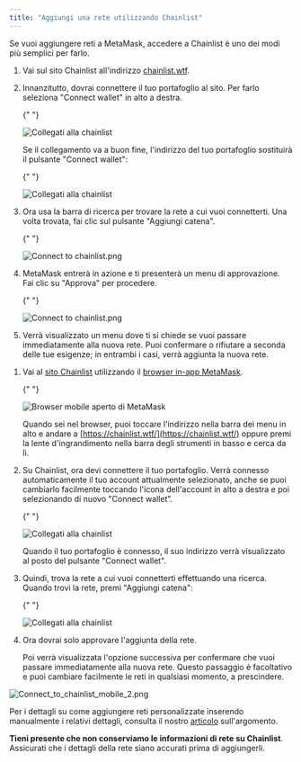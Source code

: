 ```yaml
---
title: "Aggiungi una rete utilizzando Chainlist"
---
```



Se vuoi aggiungere reti a MetaMask, accedere a Chainlist è uno dei modi più semplici per farlo.

<Tabs>

<TabItem value="Estensione" label="Estensione">

1. Vai sul sito Chainlist all'indirizzo [chainlist.wtf](https://chainlist.wtf/).

2. Innanzitutto, dovrai connettere il tuo portafoglio al sito. Per farlo seleziona "Connect wallet" in alto a destra.

   {" "}

   <div class="center-container">
     <div class="img-large">
       <img
         src={
           require("../../../../../../img/networks-and-sidechains/managing-networks/add-a-network-using-chainlist/Connect_to_chainlist_1.png")
             .default
         }
         alt="Collegati alla chainlist"
       />
     </div>
   </div>

   Se il collegamento va a buon fine, l'indirizzo del tuo portafoglio sostituirà il pulsante "Connect wallet":

   {" "}

   <div class="center-container">
     <div class="img-medium">
       <img
         src={
           require("../../../../../../img/networks-and-sidechains/managing-networks/add-a-network-using-chainlist/Connect_to_chainlist_2.png")
             .default
         }
         alt="Collegati alla chainlist"
       />
     </div>
   </div>

3. Ora usa la barra di ricerca per trovare la rete a cui vuoi connetterti. Una volta trovata, fai clic sul pulsante "Aggiungi catena".

   {" "}

   <div class="center-container">
     <div class="img-small">
       <img
         src={
           require("../../../../../../img/networks-and-sidechains/managing-networks/add-a-network-using-chainlist/Connect_to_chainlist_3.png")
             .default
         }
         alt="Connect to chainlist.png"
       />
     </div>
   </div>

4. MetaMask entrerà in azione e ti presenterà un menu di approvazione. Fai clic su "Approva" per procedere.

   {" "}

   <div class="center-container">
     <div class="img-small">
       <img
         src={
           require("../../../../../../img/networks-and-sidechains/managing-networks/add-a-network-using-chainlist/Connect_to_chainlist_4.png")
             .default
         }
         alt="Connect to chainlist.png"
       />
     </div>
   </div>

5. Verrà visualizzato un menu dove ti si chiede se vuoi passare immediatamente alla nuova rete. Puoi confermare o rifiutare a seconda delle tue esigenze; in entrambi i casi, verrà aggiunta la nuova rete.

</TabItem>

<TabItem value="App mobile" label="App mobile">

1. Vai al [sito Chainlist](https://chainlist.wtf/) utilizzando il [browser in-app MetaMask](/getting-started/how-to-use-the-metamask-mobile-browser).

   {" "}

   <div class="center-container">
     <div class="img-medium">
       <img
         src={
           require("../../../../../../img/i18n/legacy/MetaMask_open_mobile_browser.gif")
             .default
         }
         alt="Browser mobile aperto di MetaMask"
       />
     </div>
   </div>

   Quando sei nel browser, puoi toccare l'indirizzo nella barra dei menu in alto e andare a [https://chainlist.wtf/](https://chainlist.wtf/) oppure premi la lente d'ingrandimento nella barra degli strumenti in basso e cerca da lì.

2. Su Chainlist, ora devi connettere il tuo portafoglio. Verrà connesso automaticamente il tuo account attualmente selezionato, anche se puoi cambiarlo facilmente toccando l'icona dell'account in alto a destra e poi selezionando di nuovo "Connect wallet".

   {" "}

   <div class="center-container">
     <div class="img-medium">
       <img
         src={
           require("../../../../../../img/i18n/legacy/Connect_to_chainlist_mobile_1.png")
             .default
         }
         alt="Collegati alla chainlist"
       />
     </div>
   </div>

   Quando il tuo portafoglio è connesso, il suo indirizzo verrà visualizzato al posto del pulsante "Connect wallet".

3. Quindi, trova la rete a cui vuoi connetterti effettuando una ricerca. Quando trovi la rete, premi "Aggiungi catena":

   {" "}

   <div class="center-container">
     <div class="img-small">
       <img
         src={
           require("../../../../../../img/networks-and-sidechains/managing-networks/add-a-network-using-chainlist/Connect_to_chainlist_3.png")
             .default
         }
         alt="Collegati alla chainlist"
       />
     </div>
   </div>

4. Ora dovrai solo approvare l'aggiunta della rete.

   Poi verrà visualizzata l'opzione successiva per confermare che vuoi passare immediatamente alla nuova rete. Questo passaggio è facoltativo e puoi cambiare facilmente le reti in qualsiasi momento, a prescindere.

<div class="center-container">
  <div class="img-small">
    <img
      src={
        require("../../../../../../img/networks-and-sidechains/managing-networks/add-a-network-using-chainlist/Connect_to_chainlist_mobile_2.png")
          .default
      }
      alt="Connect_to_chainlist_mobile_2.png"
    />
  </div>
</div>

</TabItem>

</Tabs>

Per i dettagli su come aggiungere reti personalizzate inserendo manualmente i relativi dettagli, consulta il nostro [articolo](/networks-and-sidechains/managing-networks/how-to-add-a-custom-network-rpc) sull'argomento.

**Tieni presente che non conserviamo le informazioni di rete su Chainlist**. Assicurati che i dettagli della rete siano accurati prima di aggiungerli.
